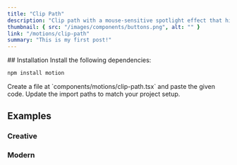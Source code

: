 ```yaml
---
title: "Clip Path"
description: "Clip path with a mouse-sensitive spotlight effect that highlights the border of the div or section as you move your cursor"
thumbnail: { src: "/images/components/buttons.png", alt: "" }
link: "/motions/clip-path"
summary: "This is my first post!"
---
```


<ComponentPreview name="clip-path-demo" />
## Installation

<Steps>
<Step>
Install the following dependencies:
</Step>

```bash
npm install motion
```

<Step>
Create a file at `components/motions/clip-path.tsx` and paste the given code.
</Step>

<CollapsibleSource name="clip-path" />
<Step>Update the import paths to match your project setup.</Step>

</Steps>


## Examples

### Creative

<ComponentPreview name="clip-path-creative" />

### Modern

<ComponentPreview name="clip-path-modern" />



